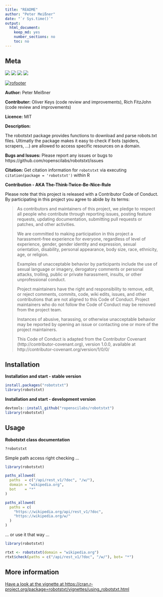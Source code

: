 ```yaml
---
title: "README"
author: "Peter Meißner"
date: "`r Sys.time()`"
output: 
  html_document: 
    keep_md: yes
    number_sections: no
    toc: no
---
```


## Meta


![](https://raw.githubusercontent.com/ropenscilabs/robotstxt/master/logo/robotstxt.png)
<a href="https://travis-ci.org/ropenscilabs/robotstxt"><img src="https://api.travis-ci.org/ropenscilabs/robotstxt.svg?branch=master"></a>
<a href="https://cran.r-project.org/package=robotstxt"><img src="https://www.r-pkg.org/badges/version/robotstxt"></a>
<img src="https://cranlogs.r-pkg.org/badges/robotstxt">

[![rofooter](https://raw.githubusercontent.com/ropenscilabs/robotstxt/master/logo/github_footer.png)](https://ropensci.org)

**Author:** Peter Meißner

**Contributer:** Oliver Keys (code review and improvements), Rich FitzJohn (code review and improvements)

**Licence:** MIT

**Description:**

The robotstxt package provides functions to download and parse robots.txt files. 
Ultimatly the package makes it easy to check if bots (spiders, scrapers, ...) are allowed to access specific resources on a domain. 

**Bugs and Issues:** Please report any issues or bugs to https://github.com/ropenscilabs/robotstxt/issues

**Citation:** Get citation information for `robotstxt` via executing `citation(package = 'robotstxt')` within R


**Contribution - AKA The-Think-Twice-Be-Nice-Rule**

Please note that this project is released with a Contributor Code of Conduct. By participating in this project you agree to abide by its terms:

> As contributors and maintainers of this project, we pledge to respect all people who 
contribute through reporting issues, posting feature requests, updating documentation,
submitting pull requests or patches, and other activities.
> 
> We are committed to making participation in this project a harassment-free experience for
everyone, regardless of level of experience, gender, gender identity and expression,
sexual orientation, disability, personal appearance, body size, race, ethnicity, age, or religion.
> 
> Examples of unacceptable behavior by participants include the use of sexual language or
imagery, derogatory comments or personal attacks, trolling, public or private harassment,
insults, or other unprofessional conduct.
> 
> Project maintainers have the right and responsibility to remove, edit, or reject comments,
commits, code, wiki edits, issues, and other contributions that are not aligned to this 
Code of Conduct. Project maintainers who do not follow the Code of Conduct may be removed 
from the project team.
> 
> Instances of abusive, harassing, or otherwise unacceptable behavior may be reported by 
opening an issue or contacting one or more of the project maintainers.
> 
> This Code of Conduct is adapted from the Contributor Covenant 
(http://contributor-covenant.org), version 1.0.0, available at 
http://contributor-covenant.org/version/1/0/0/



## Installation

**Installation and start - stable version**

```r
install.packages("robotstxt")
library(robotstxt)
```


**Installation and start - development version**

```r
devtools::install_github("ropenscilabs/robotstxt")
library(robotstxt)
```



## Usage

**Robotstxt class documentation**

```r
?robotstxt
```


Simple path access right checking ... 

```r
library(robotstxt)

paths_allowed(
  paths  = c("/api/rest_v1/?doc", "/w/"), 
  domain = "wikipedia.org", 
  bot    = "*"
)

paths_allowed(
  paths = c(
    "https://wikipedia.org/api/rest_v1/?doc", 
    "https://wikipedia.org/w/"
  )
)
```

... or use it that way ...

```r
library(robotstxt)

rtxt <- robotstxt(domain = "wikipedia.org")
rtxt$check(paths = c("/api/rest_v1/?doc", "/w/"), bot= "*")
```


## More information

[Have a look at the vignette at https://cran.r-project.org/package=robotstxt/vignettes/using_robotstxt.html ](https://cran.r-project.org/package=robotstxt/vignettes/using_robotstxt.html)


